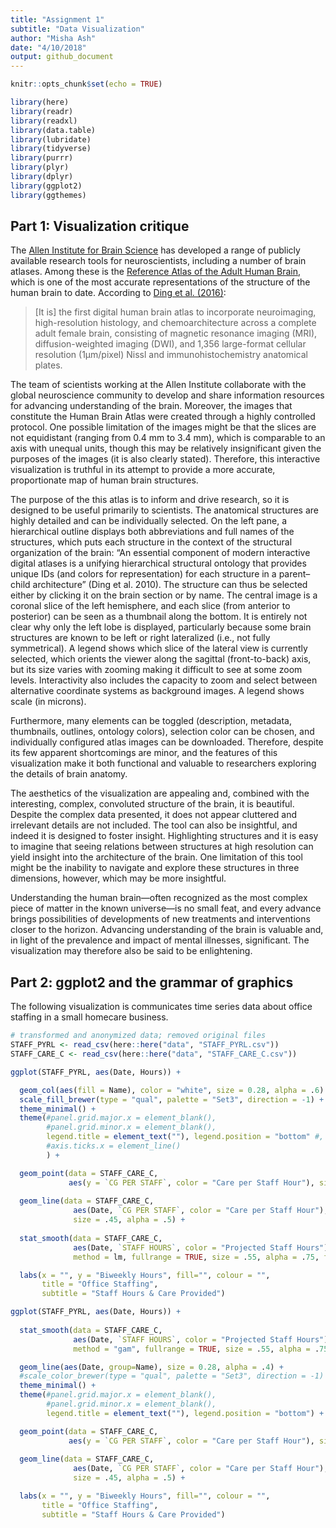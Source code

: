 ```yaml
---
title: "Assignment 1"
subtitle: "Data Visualization"
author: "Misha Ash"
date: "4/10/2018"
output: github_document
---
```


```r
knitr::opts_chunk$set(echo = TRUE)

library(here)
library(readr)
library(readxl)
library(data.table)
library(lubridate)
library(tidyverse)
library(purrr)
library(plyr)
library(dplyr)
library(ggplot2)
library(ggthemes)
```

## Part 1: Visualization critique

The [Allen Institute for Brain Science](https://www.alleninstitute.org/) has developed a range of publicly available research tools for neuroscientists, including a number of brain atlases. Among these is the [Reference Atlas of the Adult Human Brain](http://atlas.brain-map.org/), which is one of the most accurate representations of the structure of the human brain to date. According to [Ding et al. (2016)](https://www.ncbi.nlm.nih.gov/pmc/articles/PMC5054943/):  

>[It is] the first digital human brain atlas to incorporate neuroimaging, high-resolution histology, and chemoarchitecture across a complete adult female brain, consisting of magnetic resonance imaging (MRI), diffusion-weighted imaging (DWI), and 1,356 large-format cellular resolution (1µm/pixel) Nissl and immunohistochemistry anatomical plates.

The team of scientists working at the Allen Institute collaborate with the global neuroscience community to develop and share information resources for advancing understanding of the brain. Moreover, the images that constitute the Human Brain Atlas were created through a highly controlled protocol. One possible limitation of the images might be that the slices are not equidistant (ranging from 0.4 mm to 3.4 mm), which is comparable to an axis with unequal units, though this may be relatively insignificant given the purposes of the images (it is also clearly stated). Therefore, this interactive visualization is truthful in its attempt to provide a more accurate, proportionate map of human brain structures.

The purpose of the this atlas is to inform and drive research, so it is designed to be useful primarily to scientists. The anatomical structures are highly detailed and can be individually selected. On the left pane, a hierarchical outline displays both abbreviations and full names of the structures, which puts each structure in the  context of the structural organization of the brain: "An essential component of modern interactive digital atlases is a unifying hierarchical structural ontology that provides unique IDs (and colors for representation) for each structure in a parent–child architecture" (Ding et al. 2010). The structure can thus be selected either by clicking it on the brain section or by name. The central image is a coronal slice of the left hemisphere, and each slice (from anterior to posterior) can be seen as a thumbnail along the bottom. It is entirely not clear why only the left lobe is displayed, particularly because some brain structures are known to be left or right lateralized (i.e., not fully symmetrical). A legend shows which slice of the lateral view is currently selected, which orients the viewer along the sagittal (front-to-back) axis, but its size varies with zooming making it difficult to see at some zoom levels. Interactivity also includes the capacity to zoom and select between alternative coordinate systems as background images. A legend shows scale (in microns). 

Furthermore, many elements can be toggled (description, metadata, thumbnails, outlines, ontology colors), selection color can be chosen, and individually configured atlas images can be downloaded. Therefore, despite its few apparent shortcomings are minor, and the features of this visualization make it both functional and valuable to researchers exploring the details of brain anatomy.

The aesthetics of the visualization are appealing and, combined with the interesting, complex, convoluted structure of the brain, it is beautiful. Despite the complex data presented, it does not appear cluttered and irrelevant details are not included. The tool can also be insightful, and indeed it is designed to foster insight. Highlighting structures and it is easy to imagine that seeing relations between structures at high resolution can yield insight into the architecture of the brain. One limitation of this tool might be the inability to navigate and explore these structures in three dimensions, however, which may be more insightful. 

Understanding the human brain---often recognized as the most complex piece of matter in the known universe---is no small feat, and every advance brings possibilities of developments of new treatments and interventions closer to the horizon. Advancing understanding of the brain is valuable and, in light of the prevalence and impact of mental illnesses, significant. The visualization may therefore also be said to be enlightening. 


## Part 2: ggplot2 and the grammar of graphics

The following visualization is communicates time series data about office staffing in a small homecare business. 

```r
# transformed and anonymized data; removed original files
STAFF_PYRL <- read_csv(here::here("data", "STAFF_PYRL.csv"))
STAFF_CARE_C <- read_csv(here::here("data", "STAFF_CARE_C.csv"))

ggplot(STAFF_PYRL, aes(Date, Hours)) +

  geom_col(aes(fill = Name), color = "white", size = 0.28, alpha = .6) +
  scale_fill_brewer(type = "qual", palette = "Set3", direction = -1) +
  theme_minimal() +
  theme(#panel.grid.major.x = element_blank(),
        #panel.grid.minor.x = element_blank(),
        legend.title = element_text(""), legend.position = "bottom" #,
        #axis.ticks.x = element_line()
        ) +

  geom_point(data = STAFF_CARE_C, 
             aes(y = `CG PER STAFF`, color = "Care per Staff Hour"), size = .25) +
  
  geom_line(data = STAFF_CARE_C, 
              aes(Date, `CG PER STAFF`, color = "Care per Staff Hour"), 
              size = .45, alpha = .5) +
  
  stat_smooth(data = STAFF_CARE_C, 
              aes(Date, `STAFF HOURS`, color = "Projected Staff Hours"), 
              method = lm, fullrange = TRUE, size = .55, alpha = .75, fill = "lavender") +

  labs(x = "", y = "Biweekly Hours", fill="", colour = "",
       title = "Office Staffing",
       subtitle = "Staff Hours & Care Provided")
```


```r
ggplot(STAFF_PYRL, aes(Date, Hours)) +
  
  stat_smooth(data = STAFF_CARE_C, 
              aes(Date, `STAFF HOURS`, color = "Projected Staff Hours"), 
              method = "gam", fullrange = TRUE, size = .55, alpha = .75, fill = "lavender") +

  geom_line(aes(Date, group=Name), size = 0.28, alpha = .4) +
  #scale_color_brewer(type = "qual", palette = "Set3", direction = -1) +
  theme_minimal() +
  theme(#panel.grid.major.x = element_blank(),
        #panel.grid.minor.x = element_blank(),
        legend.title = element_text(""), legend.position = "bottom") +

  geom_point(data = STAFF_CARE_C, 
             aes(y = `CG PER STAFF`, color = "Care per Staff Hour"), size = .25) +
  
  geom_line(data = STAFF_CARE_C, 
              aes(Date, `CG PER STAFF`, color = "Care per Staff Hour"), 
              size = .45, alpha = .5) +

  labs(x = "", y = "Biweekly Hours", fill="", colour = "",
       title = "Office Staffing",
       subtitle = "Staff Hours & Care Provided")

```


